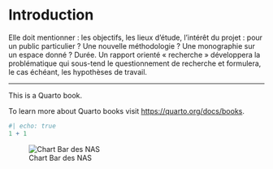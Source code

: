# Introduction {.unnumbered}

Elle doit mentionner : les objectifs, les lieux d'étude, l'intérêt du projet : pour un public particulier ? Une nouvelle méthodologie ? Une monographie sur un espace donné ? Durée. Un rapport orienté « recherche » développera la problématique qui sous-tend le questionnement de recherche et formulera, le cas échéant, les hypothèses de travail.

<!-- ```{r} -->
<!-- if(knitr::is_latex_output()){ -->
<!--   knitr::knit_exit() # don't print this cover page if printing to pdf -->
<!-- } -->
<!-- ``` -->

------------------------------------------------------------------------

This is a Quarto book.

To learn more about Quarto books visit <https://quarto.org/docs/books>.

```r
#| echo: true
1 + 1
```

![Chart Bar des NAS](figures/bar_classify_Del_29_04_22_17h.png)
